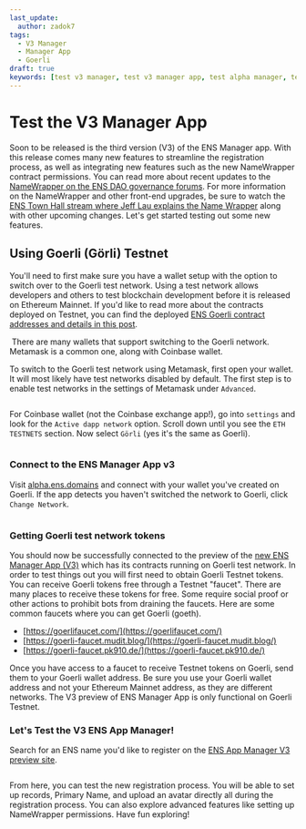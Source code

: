 ```yaml
---
last_update:
  author: zadok7
tags:
  - V3 Manager
  - Manager App
  - Goerli
draft: true
keywords: [test v3 manager, test v3 manager app, test alpha manager, test ens alpha manager, v3 manager preview, preview v3 manager, preview alpha manager]
---
```


# Test the V3 Manager App
Soon to be released is the third version (V3) of the ENS Manager app. With this release comes many new features to streamline the registration process, as well as integrating new features such as the new NameWrapper contract permissions. You can read more about recent updates to the [NameWrapper on the ENS DAO governance forums](https://discuss.ens.domains/t/name-wrapper-update/12974). For more information on the NameWrapper and other front-end upgrades, be sure to watch the [ENS Town Hall stream where Jeff Lau explains the Name Wrapper](https://youtu.be/fPSvO5PV5Is?t=864) along with other upcoming changes. Let's get started testing out some new features.

## Using Goerli (Görli) Testnet
You'll need to first make sure you have a wallet setup with the option to switch over to the Goerli test network. Using a test network allows developers and others to test blockchain development before it is released on Ethereum Mainnet. If you'd like to read more about the contracts deployed on Testnet, you can find the deployed [ENS Goerli contract addresses and details in this post](https://discuss.ens.domains/t/deployment-of-new-contracts-inc-namewrapper-to-testnet-goerli/14505).

 There are many wallets that support switching to the Goerli network. Metamask is a common one, along with Coinbase wallet. 

To switch to the Goerli test network using Metamask, first open your wallet. It will most likely have test networks disabled by default. The first step is to enable test networks in the settings of Metamask under `Advanced`.

<Image img="/img/tutorials/test-v3-manager-1.png"/>

For Coinbase wallet (not the Coinbase exchange app!), go into `settings` and look for the `Active dapp network` option. Scroll down until you see the `ETH TESTNETS` section. Now select `Görli` (yes it's the same as Goerli).

<Image img="/img/tutorials/test-v3-manager-2.png"/>

### **Connect to the ENS Manager App v3**

Visit [alpha.ens.domains](https://alpha.ens.domains) and connect with your wallet you've created on Goerli. If the app detects you haven't switched the network to Goerli, click `Change Network`.

<BrowserWindow url="alpha.ens.domains">
  <Image img="/img/tutorials/test-v3-manager-3.png"/>
</BrowserWindow>

### **Getting Goerli test network tokens**

You should now be successfully connected to the preview of the [new ENS Manager App (V3)](https://alpha.ens.domains) which has its contracts running on Goerli test network. In order to test things out you will first need to obtain Goerli Testnet tokens. You can receive Goerli tokens free through a Testnet "faucet". There are many places to receive these tokens for free. Some require social proof or other actions to prohibit bots from draining the faucets. Here are some common faucets where you can get Goerli (goeth).

*   [https://goerlifaucet.com/](https://goerlifaucet.com/)
*   [https://goerli-faucet.mudit.blog/](https://goerli-faucet.mudit.blog/)
*   [https://goerli-faucet.pk910.de/](https://goerli-faucet.pk910.de/)

Once you have access to a faucet to receive Testnet tokens on Goerli, send them to your Goerli wallet address. Be sure you use your Goerli wallet address and not your Ethereum Mainnet address, as they are different networks. The V3 preview of ENS Manager App is only functional on Goerli Testnet.

### Let's Test the V3 ENS App Manager!

Search for an ENS name you'd like to register on the [ENS App Manager V3 preview site](https://alpha.ens.domains).

<BrowserWindow url="alpha.ens.domains">
  <Image img="/img/tutorials/test-v3-manager-4.png"/>
</BrowserWindow>

From here, you can test the new registration process. You will be able to set up records, Primary Name, and upload an avatar directly all during the registration process. You can also explore advanced features like setting up NameWrapper permissions. Have fun exploring!
